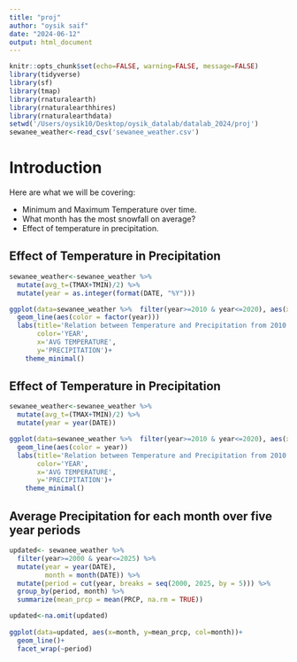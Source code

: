 ```yaml
---
title: "proj"
author: "oysik saif"
date: "2024-06-12"
output: html_document
---
```


```r
knitr::opts_chunk$set(echo=FALSE, warning=FALSE, message=FALSE)
library(tidyverse)
library(sf)
library(tmap)
library(rnaturalearth)
library(rnaturalearthhires)
library(rnaturalearthdata)
setwd('/Users/oysik10/Desktop/oysik_datalab/datalab_2024/proj')
sewanee_weather<-read_csv('sewanee_weather.csv')
```

# Introduction

Here are what we will be covering: 

- Minimum and Maximum Temperature over time. 
- What month has the most snowfall on average?
- Effect of temperature in precipitation.

## Effect of Temperature in Precipitation

```r

sewanee_weather<-sewanee_weather %>% 
  mutate(avg_t=(TMAX+TMIN)/2) %>% 
  mutate(year = as.integer(format(DATE, "%Y")))

ggplot(data=sewanee_weather %>%  filter(year>=2010 & year<=2020), aes(x=avg_t, y= PRCP))+
  geom_line(aes(color = factor(year)))
  labs(title='Relation between Temperature and Precipitation from 2010 to 2020',
       color='YEAR',
       x='AVG TEMPERATURE',
       y='PRECIPITATION')+
    theme_minimal()
```
## Effect of Temperature in Precipitation
```r

sewanee_weather<-sewanee_weather %>% 
  mutate(avg_t=(TMAX+TMIN)/2) %>% 
  mutate(year = year(DATE))

ggplot(data=sewanee_weather %>%  filter(year>=2010 & year<=2020), aes(x=avg_t, y= PRCP))+
  geom_line(aes(color = year))
  labs(title='Relation between Temperature and Precipitation from 2010 to 2020',
       color='YEAR',
       x='AVG TEMPERATURE',
       y='PRECIPITATION')+
    theme_minimal()
```

## Average Precipitation for each month over five year periods

```r
updated<- sewanee_weather %>%
  filter(year>=2000 & year<=2025) %>% 
  mutate(year = year(DATE),
         month = month(DATE)) %>%
  mutate(period = cut(year, breaks = seq(2000, 2025, by = 5))) %>%
  group_by(period, month) %>%
  summarize(mean_prcp = mean(PRCP, na.rm = TRUE))

updated<-na.omit(updated)
  
ggplot(data=updated, aes(x=month, y=mean_prcp, col=month))+
  geom_line()+
  facet_wrap(~period)
```
